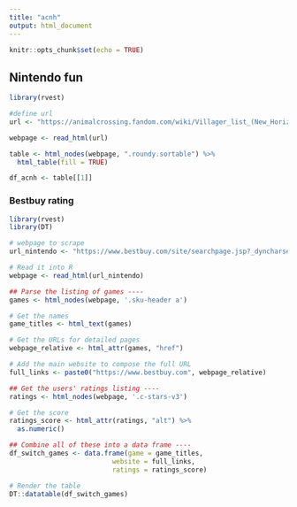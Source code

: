 ```yaml
---
title: "acnh"
output: html_document
---
```


```r
knitr::opts_chunk$set(echo = TRUE)
```

## Nintendo fun
```r
library(rvest)

#define url
url <- "https://animalcrossing.fandom.com/wiki/Villager_list_(New_Horizons)"

webpage <- read_html(url)

table <- html_nodes(webpage, ".roundy.sortable") %>% 
  html_table(fill = TRUE)

df_acnh <- table[[1]]

```


### Bestbuy rating
```r
library(rvest)
library(DT)

# webpage to scrape
url_nintendo <- "https://www.bestbuy.com/site/searchpage.jsp?_dyncharset=UTF-8&browsedCategory=pcmcat1484080052161&id=pcat17071&iht=n&ks=960&list=y&qp=customerreviews_facet%3DCustomer%20Rating~Top-Rated&sc=Global&st=categoryid%24pcmcat1484080052161&type=page&usc=All%20Categories"

# Read it into R
webpage <- read_html(url_nintendo)

## Parse the listing of games ----
games <- html_nodes(webpage, '.sku-header a')

# Get the names
game_titles <- html_text(games)

# Get the URLs for detailed pages
webpage_relative <- html_attr(games, "href")

# Add the main website to compose the full URL
full_links <- paste0("https://www.bestbuy.com", webpage_relative)

## Get the users' ratings listing ----
ratings <- html_nodes(webpage, '.c-stars-v3')

# Get the score
ratings_score <- html_attr(ratings, "alt") %>%
  as.numeric()

## Combine all of these into a data frame ----
df_switch_games <- data.frame(game = game_titles,
                          website = full_links,
                          ratings = ratings_score)

# Render the table
DT::datatable(df_switch_games)

```

